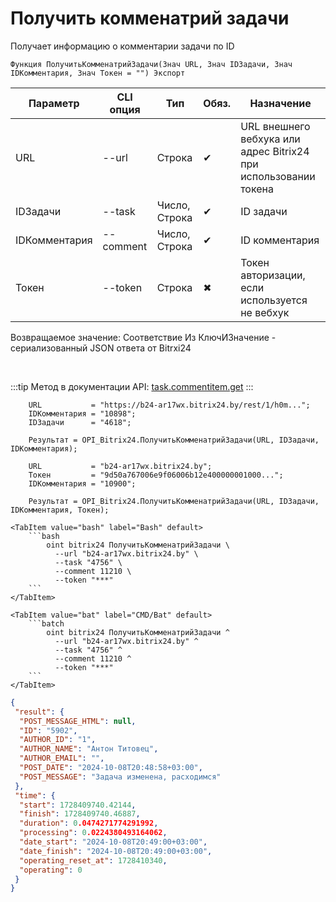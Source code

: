﻿---
sidebar_position: 2
---


# Получить комменатрий задачи
 Получает информацию о комментарии задачи по ID



`Функция ПолучитьКомменатрийЗадачи(Знач URL, Знач IDЗадачи, Знач IDКомментария, Знач Токен = "") Экспорт`

  | Параметр | CLI опция | Тип | Обяз. | Назначение |
  |-|-|-|-|-|
  | URL | --url | Строка | &#x2714; | URL внешнего вебхука или адрес Bitrix24 при использовании токена |
  | IDЗадачи | --task | Число, Строка | &#x2714; | ID задачи |
  | IDКомментария | --comment | Число, Строка | &#x2714; | ID комментария |
  | Токен | --token | Строка | &#x2716; | Токен авторизации, если используется не вебхук |

  
  Возвращаемое значение:   Соответствие Из КлючИЗначение - сериализованный JSON ответа от Bitrxi24

<br/>

:::tip
Метод в документации API: [task.commentitem.get](https://dev.1c-bitrix.ru/rest_help/tasks/task/commentitem/get.php)
:::
<br/>



```bsl title="Пример использования для 1С:Предприятие/OneScript"
    URL           = "https://b24-ar17wx.bitrix24.by/rest/1/h0m...";
    IDКомментария = "10898";
    IDЗадачи      = "4618";

    Результат = OPI_Bitrix24.ПолучитьКомменатрийЗадачи(URL, IDЗадачи, IDКомментария);

    URL           = "b24-ar17wx.bitrix24.by";
    Токен         = "9d50a767006e9f06006b12e400000001000...";
    IDКомментария = "10900";

    Результат = OPI_Bitrix24.ПолучитьКомменатрийЗадачи(URL, IDЗадачи, IDКомментария, Токен);
```
    

 <Tabs>
  
    <TabItem value="bash" label="Bash" default>
        ```bash
            oint bitrix24 ПолучитьКомменатрийЗадачи \
              --url "b24-ar17wx.bitrix24.by" \
              --task "4756" \
              --comment 11210 \
              --token "***"
        ```
    </TabItem>
  
    <TabItem value="bat" label="CMD/Bat" default>
        ```batch
            oint bitrix24 ПолучитьКомменатрийЗадачи ^
              --url "b24-ar17wx.bitrix24.by" ^
              --task "4756" ^
              --comment 11210 ^
              --token "***"
        ```
    </TabItem>
</Tabs>


```json title="Результат"
{
 "result": {
  "POST_MESSAGE_HTML": null,
  "ID": "5902",
  "AUTHOR_ID": "1",
  "AUTHOR_NAME": "Антон Титовец",
  "AUTHOR_EMAIL": "",
  "POST_DATE": "2024-10-08T20:48:58+03:00",
  "POST_MESSAGE": "Задача изменена, расходимся"
 },
 "time": {
  "start": 1728409740.42144,
  "finish": 1728409740.46887,
  "duration": 0.0474271774291992,
  "processing": 0.0224380493164062,
  "date_start": "2024-10-08T20:49:00+03:00",
  "date_finish": "2024-10-08T20:49:00+03:00",
  "operating_reset_at": 1728410340,
  "operating": 0
 }
}
```
